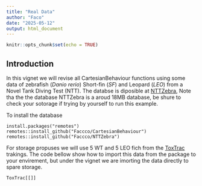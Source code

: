 ```yaml
---
title: "Real Data"
author: "Faco"
date: "2025-05-12"
output: html_document
---
```


```r
knitr::opts_chunk$set(echo = TRUE)
```

## Introduction

In this vignet we will revise all CartesianBehaviour functions using some data of zebrafish (_Danio rerio_) Short-fin (_SF_) and Leopard (_LEO_) from a Novel Tank Diving Test (NTT). The databse is diposible at [NTTZebra](https://github.com/Faccco/NTTZebra), Note tha the the database NTTZebra is a aroud 18MB database, be shure to check your sotorage if trying by yourself to run this example.

To install the database
```
install.packages("remotes")
remotes::install_github("Faccco/CartesianBehaviour")
remotes::install_github("Faccco/NTTZebra")

```

For storage propuses we will use 5 WT and 5 LEO fich from the [ToxTrac](https://sourceforge.net/projects/toxtrac/) trakings. The code bellow show how to import this data from the package to your envirement, but under the vignet we are imorting the data directly to spare storage.

```
ToxTrac[[]]
```

